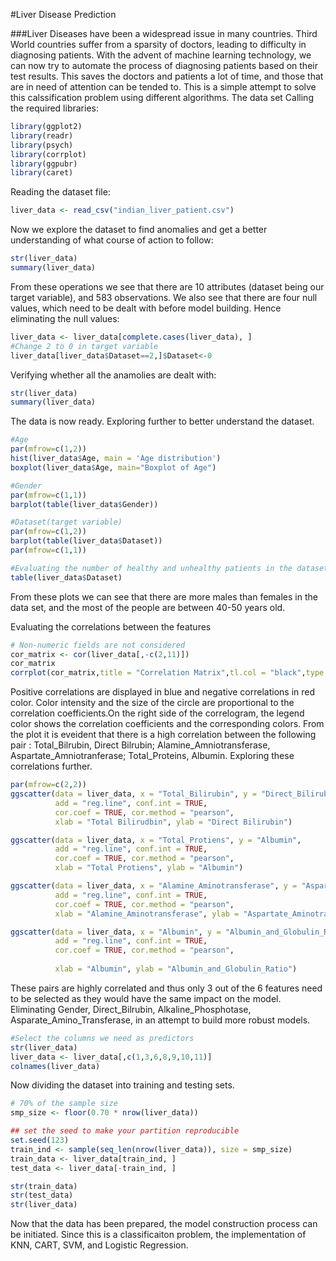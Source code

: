 #Liver Disease Prediction 

###Liver Diseases have been a widespread issue in many countries. Third World countries suffer from a sparsity of doctors, leading to difficulty in diagnosing patients. With the advent of machine learning technology, we can now try to automate the process of diagnosing patients based on their test results. This saves the doctors and patients a lot of time, and those that are in need of attention can be tended to. This is a simple attempt to solve this calssification problem using different algorithms.
The data set 
Calling the required libraries:

```r
library(ggplot2) 
library(readr)
library(psych)
library(corrplot)
library(ggpubr)
library(caret)
```

Reading the dataset file:
```r
liver_data <- read_csv("indian_liver_patient.csv")
```

Now we explore the dataset to find anomalies and get a better understanding of what course of action to follow:

```r
str(liver_data) 
summary(liver_data) 
```

From these operations we see that there are 10 attributes (dataset being our target variable), and 583 observations. We also see that there are four null values, which need to be dealt with before model building. Hence eliminating the null values:

```r
liver_data <- liver_data[complete.cases(liver_data), ]
#Change 2 to 0 in target variable 
liver_data[liver_data$Dataset==2,]$Dataset<-0
```

Verifying whether all the anamolies are dealt with:
```r
str(liver_data)
summary(liver_data)
```

The data is now ready. Exploring further to better understand the dataset.
```r
#Age
par(mfrow=c(1,2))
hist(liver_data$Age, main = 'Age distribution')
boxplot(liver_data$Age, main="Boxplot of Age")

#Gender
par(mfrow=c(1,1))
barplot(table(liver_data$Gender))

#Dataset(target variable)
par(mfrow=c(1,2))
barplot(table(liver_data$Dataset))
par(mfrow=c(1,1))

#Evaluating the number of healthy and unhealthy patients in the dataset(1=unhealthey, 0=healthy)
table(liver_data$Dataset)
```

From these plots we can see that there are more males than females in the data set, and the most of the people are between 40-50 years old.

Evaluating the correlations between the features

```r
# Non-numeric fields are not considered
cor_matrix <- cor(liver_data[,-c(2,11)]) 
cor_matrix
corrplot(cor_matrix,title = "Correlation Matrix",tl.col = "black",type = "upper")
```

Positive correlations are displayed in blue and negative correlations in red color. Color intensity and the size of the circle are proportional to the correlation coefficients.On the right side of the correlogram, the legend color shows the correlation coefficients and the corresponding colors. From the plot it is eveident that there is a high correlation between the following pair : Total_Bilrubin, Direct Bilrubin; Alamine_Amniotransferase, Aspartate_Amniotranferase; Total_Proteins, Albumin. Exploring these correlations further.
```r
par(mfrow=c(2,2))
ggscatter(data = liver_data, x = "Total_Bilirubin", y = "Direct_Bilirubin", 
          add = "reg.line", conf.int = TRUE, 
          cor.coef = TRUE, cor.method = "pearson",
          xlab = "Total Bilirudbin", ylab = "Direct Bilirubin")

ggscatter(data = liver_data, x = "Total_Protiens", y = "Albumin", 
          add = "reg.line", conf.int = TRUE, 
          cor.coef = TRUE, cor.method = "pearson",
          xlab = "Total Protiens", ylab = "Albumin")

ggscatter(data = liver_data, x = "Alamine_Aminotransferase", y = "Aspartate_Aminotransferase", 
          add = "reg.line", conf.int = TRUE, 
          cor.coef = TRUE, cor.method = "pearson",
          xlab = "Alamine_Aminotransferase", ylab = "Aspartate_Aminotransferase")

ggscatter(data = liver_data, x = "Albumin", y = "Albumin_and_Globulin_Ratio", 
          add = "reg.line", conf.int = TRUE, 
          cor.coef = TRUE, cor.method = "pearson",
          
          xlab = "Albumin", ylab = "Albumin_and_Globulin_Ratio")
```
These pairs are highly correlated and thus only 3 out of the 6 features need to be selected as they would have the same impact on the model. Eliminating Gender, Direct_Bilrubin, Alkaline_Phosphotase, Asparate_Amino_Transferase, in an attempt to build more robust models.
```r
#Select the columns we need as predictors
str(liver_data)
liver_data <- liver_data[,c(1,3,6,8,9,10,11)]
colnames(liver_data)
```

Now dividing the dataset into training and testing sets.
```r
# 70% of the sample size
smp_size <- floor(0.70 * nrow(liver_data))

## set the seed to make your partition reproducible
set.seed(123)
train_ind <- sample(seq_len(nrow(liver_data)), size = smp_size)
train_data <- liver_data[train_ind, ]
test_data <- liver_data[-train_ind, ]

str(train_data)
str(test_data)
str(liver_data)
```
Now that the data has been prepared, the model construction process can be initiated. Since this is a classificaiton problem, the implementation of KNN, CART, SVM, and Logistic Regression.



